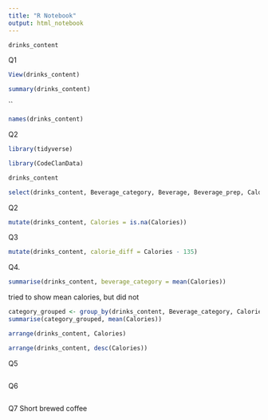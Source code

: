 ```yaml
---
title: "R Notebook"
output: html_notebook
---
```


```r
drinks_content
```

Q1 
```r
View(drinks_content)
```

```r
summary(drinks_content)
```
``
```r
names(drinks_content)
```


Q2
```r
library(tidyverse)
```
```r
library(CodeClanData)
```
```r
drinks_content
```
```r
select(drinks_content, Beverage_category, Beverage, Beverage_prep, Calories)
```
Q2
```r
mutate(drinks_content, Calories = is.na(Calories))
```

Q3
```r
mutate(drinks_content, calorie_diff = Calories - 135)
```

Q4.
```r
summarise(drinks_content, beverage_category = mean(Calories))
```

tried to show mean calories, but did not 
```r
category_grouped <- group_by(drinks_content, Beverage_category, Calories, mean(Calories))
summarise(category_grouped, mean(Calories))

```

```r
arrange(drinks_content, Calories)
```

```r
arrange(drinks_content, desc(Calories))
```

Q5
```r

```

Q6
```r

```


Q7 Short brewed coffee


